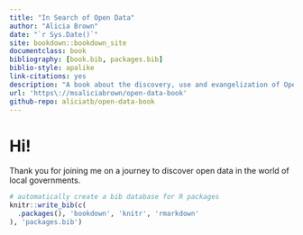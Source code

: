 ```yaml
--- 
title: "In Search of Open Data"
author: "Alicia Brown"
date: "`r Sys.Date()`"
site: bookdown::bookdown_site
documentclass: book
bibliography: [book.bib, packages.bib]
biblio-style: apalike
link-citations: yes
description: "A book about the discovery, use and evangelization of Open Data for Local Governments"
url: 'https\://msaliciabrown/open-data-book'
github-repo: aliciatb/open-data-book
---
```


# Hi!

Thank you for joining me on a journey to discover open data in the world of local governments.

```r
# automatically create a bib database for R packages
knitr::write_bib(c(
  .packages(), 'bookdown', 'knitr', 'rmarkdown'
), 'packages.bib')
```
